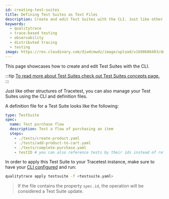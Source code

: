 ```yaml
---
id: creating-test-suites
title: Defining Test Suites as Text Files
description: Create and edit Test Suites with the CLI. Just like other structures of Tracetest, you can also manage your Test Suites using the CLI and definition files.
keywords:
  - qualitytrace
  - trace-based testing
  - observability
  - distributed tracing
  - testing
image: https://res.cloudinary.com/djwdcmwdz/image/upload/v1698686403/docs/Blog_Thumbnail_14_rsvkmo.jpg
---
```


This page showcases how to create and edit Test Suites with the CLI.

:::tip
[To read more about Test Suites check out Test Suites concepts page.](/concepts/test-suites)
:::

Just like other structures of Tracetest, you can also manage your Test Suites using the CLI and definition files.

A definition file for a Test Suite looks like the following:

```yaml
type: TestSuite
spec:
  name: Test purchase flow
  description: Test a flow of purchasing an item
  steps:
    - ./tests/create-product.yaml
    - ./tests/add-product-to-cart.yaml
    - ./tests/complete-purchase.yaml
    - testID # you can also reference tests by their ids instead of referencing the definition file
```

In order to apply this Test Suite to your Tracetest instance, make sure to have your [CLI configured](/cli/configuring-your-cli) and run:

```sh
qualitytrace apply testsuite -f <testsuite.yaml>
```

> If the file contains the property `spec.id`, the operation will be considered a Test Suite update.

